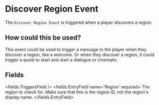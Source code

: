 
# Discover Region Event 

The `Discover Region Event` is triggered when a player discovers a region.

## How could this be used?

This event could be used to trigger a message to the player when they discover a region, like a welcome.
Or when they discover a region, it could trigger a quest to start and start a dialogue or cinematic.


## Fields

<fields.TriggersField />
<fields.EntryField name='Region' required>
     The region to check for. Make sure that this is the region ID, not the region's display name.
</fields.EntryField>
